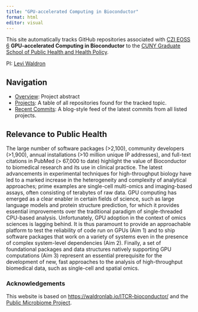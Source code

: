 ```yaml
---
title: "GPU-accelerated Computing in Bioconductor"
format: html
editor: visual
---
```


This site automatically tracks GitHub repositories associated with [CZI EOSS
6](https://chanzuckerberg.com/eoss/proposals/?cycle=6) **GPU-accelerated
Computing in Bioconductor** to the [CUNY Graduate School of Public Health and
Health Policy](https://sph.cuny.edu).

PI: [Levi Waldron](https://scholar.google.com/citations?user=-Bfm-2IAAAAJ&hl=en&oi=ao)

## Navigation

* [Overview](overview.qmd): Project abstract
* [Projects](projects.qmd): A table of all repositories found for the tracked topic.
* [Recent Commits](commits.qmd): A blog-style feed of the latest commits from all listed projects.

## Relevance to Public Health

The large number of software packages (\>2,100), community developers (\>1,900),
annual installations (\>10 million unique IP addresses), and full-text citations
in PubMed (\> 67,000 to date) highlight the value of Bioconductor to biomedical
research and its use in clinical practice. The latest advancements in
experimental techniques for high-throughput biology have led to a marked
increase in the heterogeneity and complexity of analytical approaches; prime
examples are single-cell multi-omics and imaging-based assays, often consisting
of terabytes of raw data. GPU computing has emerged as a clear enabler in
certain fields of science, such as large language models and protein structure
prediction, for which it provides essential improvements over the traditional
paradigm of single-threaded CPU-based analysis. Unfortunately, GPU adoption in
the context of omics sciences is lagging behind. It is thus paramount to provide
an approachable platform to test the reliability of code run on GPUs (Aim 1) and
to ship software packages that work on a variety of systems even in the presence
of complex system-level dependencies (Aim 2). Finally, a set of foundational
packages and data structures natively supporting GPU computations (Aim 3)
represent an essential prerequisite for the development of new, fast approaches
to the analysis of high-throughput biomedical data, such as single-cell and
spatial omics.

### Acknowledgements

This website is based on
[https://waldronlab.io/ITCR-bioconductor/](https://waldronlab.io/ITCR-bioconductor)
and the
[Public Microbiome Project](https://waldronlab.io/PublicMicrobiomeProject/).